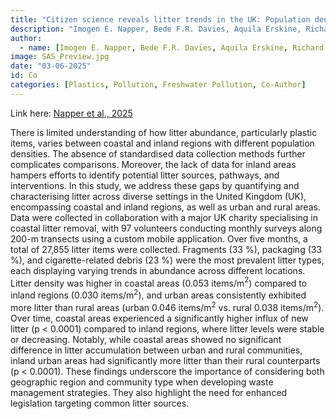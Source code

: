 ```yaml
---
title: "Citizen science reveals litter trends in the UK: Population density effects on coastal and inland regions."
description: "Imogen E. Napper, Bede F.R. Davies, Aquila Erskine, Richard C. Thompson, Rachel Yates & Heather Koldewey"
author:
  - name: [Imogen E. Napper, Bede F.R. Davies, Aquila Erskine, Richard C. Thompson, Rachel Yates, Heather Koldewey]
image: SAS_Preview.jpg
date: "03-06-2025"
id: Co
categories: [Plastics, Pollution, Freshwater Pollution, Co-Author]
---
```


Link here: [Napper et al., 2025](https://doi.org/10.1016/j.marpolbul.2025.117634)

There is limited understanding of how litter abundance, particularly plastic items, varies between coastal and inland regions with different population densities. The absence of standardised data collection methods further complicates comparisons. Moreover, the lack of data for inland areas hampers efforts to identify potential litter sources, pathways, and interventions. In this study, we address these gaps by quantifying and characterising litter across diverse settings in the United Kingdom (UK), encompassing coastal and inland regions, as well as urban and rural areas. Data were collected in collaboration with a major UK charity specialising in coastal litter removal, with 97 volunteers conducting monthly surveys along 200-m transects using a custom mobile application. Over five months, a total of 27,855 litter items were collected. Fragments (33 %), packaging (33 %), and cigarette-related debris (23 %) were the most prevalent litter types, each displaying varying trends in abundance across different locations. Litter density was higher in coastal areas (0.053 items/m$^{2}$) compared to inland regions (0.030 items/m$^{2}$), and urban areas consistently exhibited more litter than rural areas (urban 0.046 items/m$^{2}$ vs. rural 0.038 items/m$^{2}$). Over time, coastal areas experienced a significantly higher influx of new litter (p < 0.0001) compared to inland regions, where litter levels were stable or decreasing. Notably, while coastal areas showed no significant difference in litter accumulation between urban and rural communities, inland urban areas had significantly more litter than their rural counterparts (p < 0.0001). These findings underscore the importance of considering both geographic region and community type when developing waste management strategies. They also highlight the need for enhanced legislation targeting common litter sources.